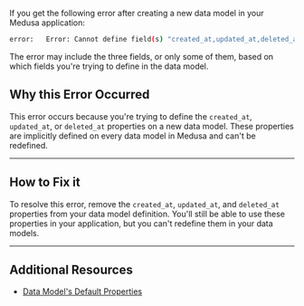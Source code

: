 If you get the following error after creating a new data model in your Medusa application:

```bash
error:   Error: Cannot define field(s) "created_at,updated_at,deleted_at" as they are implicitly defined on every model
```

The error may include the three fields, or only some of them, based on which fields you're trying to define in the data model.

## Why this Error Occurred

This error occurs because you're trying to define the `created_at`, `updated_at`, or `deleted_at` properties on a new data model. These properties are implicitly defined on every data model in Medusa and can't be redefined.

---

## How to Fix it

To resolve this error, remove the `created_at`, `updated_at`, and `deleted_at` properties from your data model definition. You'll still be able to use these properties in your application, but you can't redefine them in your data models.

---

## Additional Resources

- [Data Model's Default Properties](!docs!/learn/fundamentals/data-models/properties#data-models-default-properties)
